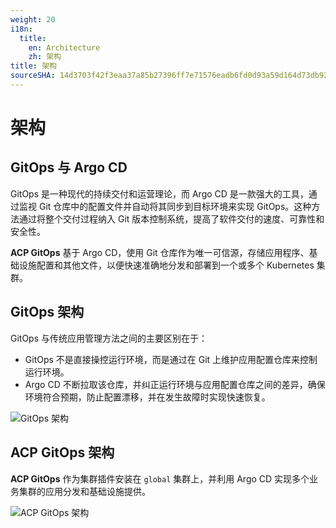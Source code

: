 ```yaml
---
weight: 20
i18n:
  title:
    en: Architecture
    zh: 架构
title: 架构
sourceSHA: 14d3703f42f3eaa37a85b27396ff7e71576eadb6fd0d93a59d164d73db92aed0
---
```


# 架构

## GitOps 与 Argo CD

GitOps 是一种现代的持续交付和运营理论，而 Argo CD 是一款强大的工具，通过监视 Git 仓库中的配置文件并自动将其同步到目标环境来实现 GitOps。这种方法通过将整个交付过程纳入 Git 版本控制系统，提高了软件交付的速度、可靠性和安全性。

**ACP GitOps** 基于 Argo CD，使用 Git 仓库作为唯一可信源，存储应用程序、基础设施配置和其他文件，以便快速准确地分发和部署到一个或多个 Kubernetes 集群。

## GitOps 架构

GitOps 与传统应用管理方法之间的主要区别在于：

- GitOps 不是直接操控运行环境，而是通过在 Git 上维护应用配置仓库来控制运行环境。
- Argo CD 不断拉取该仓库，并纠正运行环境与应用配置仓库之间的差异，确保环境符合预期，防止配置漂移，并在发生故障时实现快速恢复。

![GitOps 架构](./assets/architecture_gitops.jpg "GitOps 架构")

## ACP GitOps 架构

**ACP GitOps** 作为集群插件安装在 `global` 集群上，并利用 Argo CD 实现多个业务集群的应用分发和基础设施提供。

![ACP GitOps 架构](./assets/architecture_alauda_gitops.png "ACP GitOps 架构")
